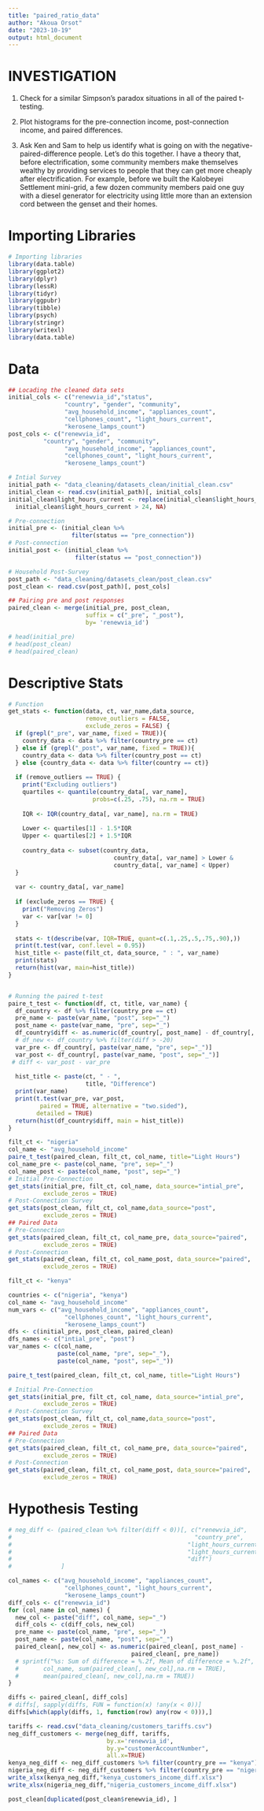 ---
title: "paired_ratio_data"
author: "Akoua Orsot"
date: "2023-10-19"
output: html_document
---

# INVESTIGATION

1.  Check for a similar Simpson's paradox situations in all of the paired t-testing.

2.  Plot histograms for the pre-connection income, post-connection income, and paired differences.

3.  Ask Ken and Sam to help us identify what is going on with the negative-paired-difference people. Let's do this together. I have a theory that, before electrification, some community members make themselves wealthy by providing services to people that they can get more cheaply after electrification. For example, before we built the Kalobeyei Settlement mini-grid, a few dozen community members paid one guy with a diesel generator for electricity using little more than an extension cord between the genset and their homes.

# Importing Libraries

```{r}
# Importing libraries
library(data.table)
library(ggplot2)
library(dplyr)
library(lessR)
library(tidyr)
library(ggpubr)
library(tibble)
library(psych)
library(stringr)
library(writexl)
library(data.table)
```

# Data

```{r cars}
## Locading the cleaned data sets
initial_cols <- c("renewvia_id","status", 
                "country", "gender", "community",
                "avg_household_income", "appliances_count", 
                "cellphones_count", "light_hours_current",
                "kerosene_lamps_count")
post_cols <- c("renewvia_id",
          "country", "gender", "community",
                "avg_household_income", "appliances_count", 
                "cellphones_count", "light_hours_current",
                "kerosene_lamps_count")

# Intial Survey
initial_path <- "data_cleaning/datasets_clean/initial_clean.csv"
initial_clean <- read.csv(initial_path)[, initial_cols]
initial_clean$light_hours_current <- replace(initial_clean$light_hours_current,
  initial_clean$light_hours_current > 24, NA)

# Pre-connection
initial_pre <- (initial_clean %>% 
                  filter(status == "pre_connection"))
# Post-connection
initial_post <- (initial_clean %>% 
                   filter(status == "post_connection"))

# Household Post-Survey
post_path <- "data_cleaning/datasets_clean/post_clean.csv"
post_clean <- read.csv(post_path)[, post_cols]

## Pairing pre and post responses
paired_clean <- merge(initial_pre, post_clean,
                      suffix = c("_pre", "_post"),
                      by= 'renewvia_id')

# head(initial_pre)
# head(post_clean)
# head(paired_clean)
```

# Descriptive Stats

```{r}
# Function
get_stats <- function(data, ct, var_name,data_source, 
                      remove_outliers = FALSE, 
                      exclude_zeros = FALSE) {
  if (grepl("_pre", var_name, fixed = TRUE)){
    country_data <- data %>% filter(country_pre == ct)
  } else if (grepl("_post", var_name, fixed = TRUE)){
    country_data <- data %>% filter(country_post == ct)
  } else {country_data <- data %>% filter(country == ct)}
    
  if (remove_outliers == TRUE) {
    print("Excluding outliers")
    quartiles <- quantile(country_data[, var_name], 
                        probs=c(.25, .75), na.rm = TRUE)
  
    IQR <- IQR(country_data[, var_name], na.rm = TRUE)
    
    Lower <- quartiles[1] - 1.5*IQR
    Upper <- quartiles[2] + 1.5*IQR 
    
    country_data <- subset(country_data, 
                              country_data[, var_name] > Lower &
                              country_data[, var_name] < Upper)
  } 
  
  var <- country_data[, var_name]
  
  if (exclude_zeros == TRUE) {
    print("Removing Zeros")
    var <- var[var != 0]
  } 
  
  stats <- t(describe(var, IQR=TRUE, quant=c(.1,.25,.5,.75,.90),))
  print(t.test(var, conf.level = 0.95))
  hist_title <- paste(filt_ct, data_source, " : ", var_name)
  print(stats)
  return(hist(var, main=hist_title))
}


# Running the paired t-test
paire_t_test <- function(df, ct, title, var_name) {
  df_country <- df %>% filter(country_pre == ct)
  pre_name <- paste(var_name, "post", sep="_")
  post_name <- paste(var_name, "pre", sep="_")
  df_country$diff <- as.numeric(df_country[, post_name] - df_country[, pre_name])
  # df_new <- df_country %>% filter(diff > -20)
  var_pre <- df_country[, paste(var_name, "pre", sep="_")]
  var_post <- df_country[, paste(var_name, "post", sep="_")]
 # diff <- var_post - var_pre
  
  hist_title <- paste(ct, " - ", 
                      title, "Difference")
  print(var_name)
  print(t.test(var_pre, var_post,
         paired = TRUE, alternative = "two.sided"),
        detailed = TRUE)
  return(hist(df_country$diff, main = hist_title))
}
```

```{r}
filt_ct <- "nigeria"
col_name <- "avg_household_income"
paire_t_test(paired_clean, filt_ct, col_name, title="Light Hours")
col_name_pre <- paste(col_name, "pre", sep="_")
col_name_post <- paste(col_name, "post", sep="_")
# Initial Pre-Connection
get_stats(initial_pre, filt_ct, col_name, data_source="intial_pre",
          exclude_zeros = TRUE)
# Post-Connection Survey
get_stats(post_clean, filt_ct, col_name,data_source="post",
          exclude_zeros = TRUE)
## Paired Data
# Pre-Connection
get_stats(paired_clean, filt_ct, col_name_pre, data_source="paired",
          exclude_zeros = TRUE)
# Post-Connection
get_stats(paired_clean, filt_ct, col_name_post, data_source="paired",
          exclude_zeros = TRUE)
```

```{r}
filt_ct <- "kenya"

countries <- c("nigeria", "kenya")
col_name <- "avg_household_income"
num_vars <- c("avg_household_income", "appliances_count", 
                "cellphones_count", "light_hours_current",
                "kerosene_lamps_count")
dfs <- c(initial_pre, post_clean, paired_clean)
dfs_names <- c("intial_pre", "post")
var_names <- c(col_name, 
              paste(col_name, "pre", sep="_"), 
              paste(col_name, "post", sep="_"))

paire_t_test(paired_clean, filt_ct, col_name, title="Light Hours")

# Initial Pre-Connection
get_stats(initial_pre, filt_ct, col_name, data_source="intial_pre",
          exclude_zeros = TRUE)
# Post-Connection Survey
get_stats(post_clean, filt_ct, col_name,data_source="post",
          exclude_zeros = TRUE)
## Paired Data
# Pre-Connection
get_stats(paired_clean, filt_ct, col_name_pre, data_source="paired",
          exclude_zeros = TRUE)
# Post-Connection
get_stats(paired_clean, filt_ct, col_name_post, data_source="paired",
          exclude_zeros = TRUE)
```

# Hypothesis Testing

```{r}



# neg_diff <- (paired_clean %>% filter(diff < 0))[, c("renewvia_id", 
#                                                    "country_pre",
#                                                  "light_hours_current_pre",
#                                                  "light_hours_current_post",
#                                                  "diff")
#              ]

```

```{r}
col_names <- c("avg_household_income", "appliances_count", 
                "cellphones_count", "light_hours_current",
                "kerosene_lamps_count")
diff_cols <- c("renewvia_id")
for (col_name in col_names) {
  new_col <- paste("diff", col_name, sep="_")
  diff_cols <- c(diff_cols, new_col)
  pre_name <- paste(col_name, "pre", sep="_")
  post_name <- paste(col_name, "post", sep="_")
  paired_clean[, new_col] <- as.numeric(paired_clean[, post_name] - 
                                   paired_clean[, pre_name])
  # sprintf("%s: Sum of difference = %.2f, Mean of difference = %.2f", 
  #       col_name, sum(paired_clean[, new_col],na.rm = TRUE), 
  #       mean(paired_clean[, new_col],na.rm = TRUE))
}
```

```{r}
diffs <- paired_clean[, diff_cols]
# diffs[, sapply(diffs, FUN = function(x) !any(x < 0))]
diffs[which(apply(diffs, 1, function(row) any(row < 0))),]
```

```{r}
tariffs <- read.csv("data_cleaning/customers_tariffs.csv")
neg_diff_customers <- merge(neg_diff, tariffs,
                            by.x='renewvia_id',
                            by.y="customerAccountNumber",
                            all.x=TRUE)
kenya_neg_diff <- neg_diff_customers %>% filter(country_pre == "kenya")
nigeria_neg_diff <- neg_diff_customers %>% filter(country_pre == "nigeria")
write_xlsx(kenya_neg_diff,"kenya_customers_income_diff.xlsx")
write_xlsx(nigeria_neg_diff,"nigeria_customers_income_diff.xlsx")
```

```{r}
post_clean[duplicated(post_clean$renewvia_id), ]
```
